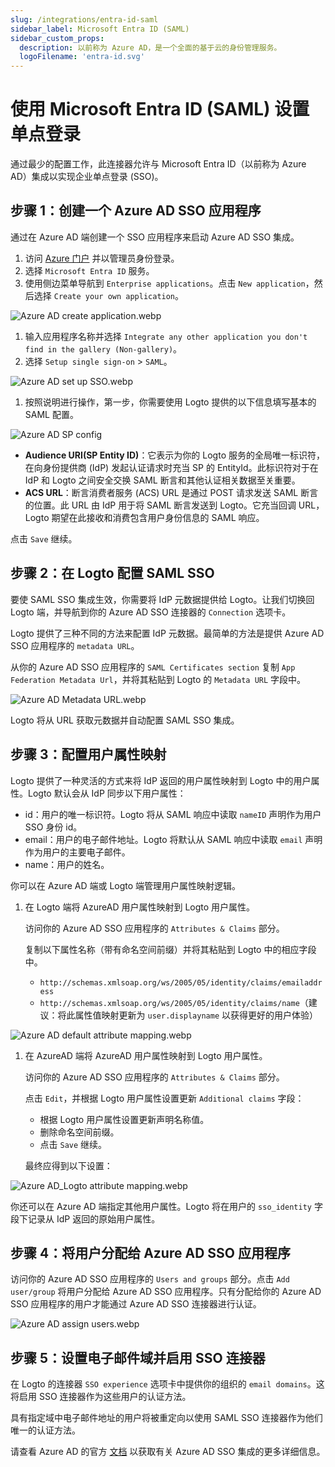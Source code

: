 ```yaml
---
slug: /integrations/entra-id-saml
sidebar_label: Microsoft Entra ID (SAML)
sidebar_custom_props:
  description: 以前称为 Azure AD，是一个全面的基于云的身份管理服务。
  logoFilename: 'entra-id.svg'
---
```



# 使用 Microsoft Entra ID (SAML) 设置单点登录

通过最少的配置工作，此连接器允许与 Microsoft Entra ID（以前称为 Azure AD）集成以实现企业单点登录 (SSO)。

<GuideTip />

## 步骤 1：创建一个 Azure AD SSO 应用程序

通过在 Azure AD 端创建一个 SSO 应用程序来启动 Azure AD SSO 集成。

1. 访问 [Azure 门户](https://portal.azure.com/) 并以管理员身份登录。
2. 选择 `Microsoft Entra ID` 服务。
3. 使用侧边菜单导航到 `Enterprise applications`。点击 `New application`，然后选择 `Create your own application`。

![Azure AD create application.webp](./assets/azure_ad_create_application.webp)

1. 输入应用程序名称并选择 `Integrate any other application you don't find in the gallery (Non-gallery)`。
2. 选择 `Setup single sign-on` > `SAML`。

![Azure AD set up SSO.webp](./assets/azure_ad_set_up_single_sign_on.webp)

1. 按照说明进行操作，第一步，你需要使用 Logto 提供的以下信息填写基本的 SAML 配置。

![Azure AD SP config](./assets/azure_ad_sp_config.webp)

- **Audience URI(SP Entity ID)**：它表示为你的 Logto 服务的全局唯一标识符，在向身份提供商 (IdP) 发起认证请求时充当 SP 的 EntityId。此标识符对于在 IdP 和 Logto 之间安全交换 SAML 断言和其他认证相关数据至关重要。
- **ACS URL**：断言消费者服务 (ACS) URL 是通过 POST 请求发送 SAML 断言的位置。此 URL 由 IdP 用于将 SAML 断言发送到 Logto。它充当回调 URL，Logto 期望在此接收和消费包含用户身份信息的 SAML 响应。

点击 `Save` 继续。

## 步骤 2：在 Logto 配置 SAML SSO

要使 SAML SSO 集成生效，你需要将 IdP 元数据提供给 Logto。让我们切换回 Logto 端，并导航到你的 Azure AD SSO 连接器的 `Connection` 选项卡。

Logto 提供了三种不同的方法来配置 IdP 元数据。最简单的方法是提供 Azure AD SSO 应用程序的 `metadata URL`。

从你的 Azure AD SSO 应用程序的 `SAML Certificates section` 复制 `App Federation Metadata Url`，并将其粘贴到 Logto 的 `Metadata URL` 字段中。

![Azure AD Metadata URL.webp](./assets/azure_ad_metadata_url.webp)

Logto 将从 URL 获取元数据并自动配置 SAML SSO 集成。

## 步骤 3：配置用户属性映射

Logto 提供了一种灵活的方式来将 IdP 返回的用户属性映射到 Logto 中的用户属性。Logto 默认会从 IdP 同步以下用户属性：

- id：用户的唯一标识符。Logto 将从 SAML 响应中读取 `nameID` 声明作为用户 SSO 身份 id。
- email：用户的电子邮件地址。Logto 将默认从 SAML 响应中读取 `email` 声明作为用户的主要电子邮件。
- name：用户的姓名。

你可以在 Azure AD 端或 Logto 端管理用户属性映射逻辑。

1. 在 Logto 端将 AzureAD 用户属性映射到 Logto 用户属性。

   访问你的 Azure AD SSO 应用程序的 `Attributes & Claims` 部分。

   复制以下属性名称（带有命名空间前缀）并将其粘贴到 Logto 中的相应字段中。

   - `http://schemas.xmlsoap.org/ws/2005/05/identity/claims/emailaddress`
   - `http://schemas.xmlsoap.org/ws/2005/05/identity/claims/name`（建议：将此属性值映射更新为 `user.displayname` 以获得更好的用户体验）

![Azure AD default attribute mapping.webp](./assets/azure_ad_default_attribute_mapping.webp)

1. 在 AzureAD 端将 AzureAD 用户属性映射到 Logto 用户属性。

   访问你的 Azure AD SSO 应用程序的 `Attributes & Claims` 部分。

   点击 `Edit`，并根据 Logto 用户属性设置更新 `Additional claims` 字段：

   - 根据 Logto 用户属性设置更新声明名称值。
   - 删除命名空间前缀。
   - 点击 `Save` 继续。

   最终应得到以下设置：

![Azure AD_Logto attribute mapping.webp](./assets/azure_ad_logto_attribute_mapping.webp)

你还可以在 Azure AD 端指定其他用户属性。Logto 将在用户的 `sso_identity` 字段下记录从 IdP 返回的原始用户属性。

## 步骤 4：将用户分配给 Azure AD SSO 应用程序

访问你的 Azure AD SSO 应用程序的 `Users and groups` 部分。点击 `Add user/group` 将用户分配给 Azure AD SSO 应用程序。只有分配给你的 Azure AD SSO 应用程序的用户才能通过 Azure AD SSO 连接器进行认证。

![Azure AD assign users.webp](./assets/azure_ad_assign_users.webp)

## 步骤 5：设置电子邮件域并启用 SSO 连接器

在 Logto 的连接器 `SSO experience` 选项卡中提供你的组织的 `email domains`。这将启用 SSO 连接器作为这些用户的认证方法。

具有指定域中电子邮件地址的用户将被重定向以使用 SAML SSO 连接器作为他们唯一的认证方法。

请查看 Azure AD 的官方 [文档](https://learn.microsoft.com/en-us/entra/identity/enterprise-apps/add-application-portal-setup-sso) 以获取有关 Azure AD SSO 集成的更多详细信息。
